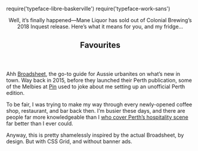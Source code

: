 require('typeface-libre-baskerville')
require('typeface-work-sans')

<Metatags
  title="Brettsheet | May 6 | CSS Grid a day"
  description="An example of using CSS grid every day, from May 1–31st, 2019."
  thumbnail="https://cssgrid31.brett.cool/opengraph/may-6.png"
  url="https://cssgrid31.brett.cool"
  pathname="/may-6"
/>

<div className={LayoutStyles.container}>
  <Header/>

  <section className={LayoutStyles.section}>
    <Stories>
      <Story
        title="Mane Liquor finally runs out of Colonial Inquest 2018"
        category="Drinks"
        img={HeroImg}>
        Well, it’s finally happened—Mane Liquor has sold out of Colonial Brewing’s 2018 Inquest release. Here’s what it means for you, and my fridge...
      </Story>
      <Story
        title="Honey or Natural processing?"
        category="Coffee"
        img={CoffeeImg}/>
      <Story
        title="All the places you should visit in Japan. You don’t even have to ask—I’ll be sure to tell you."
        category="Travel"
        img={JapanImg}/>
      <Story
        title="My favourite times at DTC, that I can remember."
        category="Drinks"
        img={DTCImg}/>
      <Story
        title="An ode to Savoy"
        category="Food &amp; Drink"
        img={SavoyImg}/>
    </Stories>
  </section>
  <section className={LayoutStyles.section}>
    <Main>
      <h2 className={LayoutStyles.altHeading}>Favourites</h2>
      <Places>
        <Place img={DTCImg} title="Dutch Trading Co" category="Bar"/>
        <Place img={AboutLifeImg} title="About Life Coffee Brewers" category="Coffee"/>
        <Place img={BlastaImg} title="Blasta Brewing Co" category="Bar"/>
        <Place img={IppudoImg} title="Ippudo" category="Restaurant"/>
        <Place img={LaikaImg} title="Laika" category="Coffee"/>
        <Place img={OnibusImg} title="Onibus" category="Coffee"/>
      </Places>
    </Main>
  </section>
</div>

<Footer date={6} prev={true} next={true}>

Ahh [Broadsheet][b], the go-to guide for Aussie urbanites on what’s new in town. Way back in 2015, before they launched their Perth publication, some of the Melbies at [Pin][pin] used to joke about me setting up an unofficial Perth edition.

To be fair, I was trying to make my way through every newly-opened coffee shop, restaurant, and bar back then. I’m busier these days, and there are people far more knowledgeable than I [who cover Perth’s hospitality scene][josh] far better than I ever could.

Anyway, this is pretty shamelessly inspired by the actual Broadsheet, by design. But with CSS Grid, and without banner ads.

[pin]: https://pinpayments.com "Pin Payments"
[b]: https://www.broadsheet.com.au/perth "Broadsheet"
[josh]: http://downby12th.com "Down by 12th Avenue, a project by Josh Wells"

</Footer>
